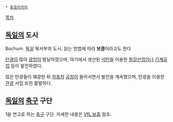  * [[동음이의어]]

[[목차]]
== [[독일]]의 도시 ==
Bochum. [[독일]] 북서부의 도시. 읽는 방법에 따라 '''보쿰'''이라고도 한다

[[탄광]]이 많아 [[광업]]이 발달하였으며, 여기에서 생산된 [[석탄]]을 이용한 [[철강]][[산업]]이나 [[기계공업]] 등이 발전하였다.

많은 탄광들이 폐광한 뒤 [[자동차]] [[공장]]이 들어서면서 발전을 계속했으며, 탄광을 이용한 [[관광]] 사업 또한 활발하다.

== [[독일]]의 [[축구]] 구단 ==
1을 연고로 하는 [[축구]] 구단. 자세한 내용은 [[VfL 보훔]] 참조.

